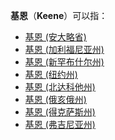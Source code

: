 {{disambig|Cat=二字地名消歧義}}

'''基恩'''（'''Keene'''）可以指：
* [[基恩_(安大略省)|基恩 (安大略省)]]
* [[基恩_(加利福尼亚州)|基恩 (加利福尼亚州)]]
* [[基恩_(新罕布什尔州)|基恩 (新罕布什尔州)]]
* [[基恩_(纽约州)|基恩 (纽约州)]]
* [[基恩_(北达科他州)|基恩 (北达科他州)]]
* [[基恩_(俄亥俄州)|基恩 (俄亥俄州)]]
* [[基恩_(得克萨斯州)|基恩 (得克萨斯州)]]
* [[基恩_(弗吉尼亚州)|基恩 (弗吉尼亚州)]]